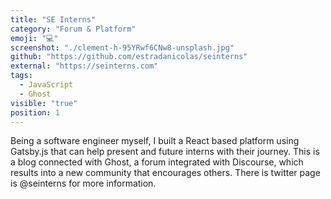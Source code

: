 ```yaml
---
title: "SE Interns"
category: "Forum & Platform"
emoji: "💻"
screenshot: "./clement-h-95YRwf6CNw8-unsplash.jpg"
github: "https://github.com/estradanicolas/seinterns"
external: "https://seinterns.com"
tags:
  - JavaScript
  - Ghost
visible: "true"
position: 1
---
```


Being a software engineer myself, I built a React based platform using Gatsby.js that can help present and future interns with their journey. This is a blog connected with Ghost, a forum integrated with Discourse, which results into a new community that encourages others. There is twitter page is @seinterns for more information.
